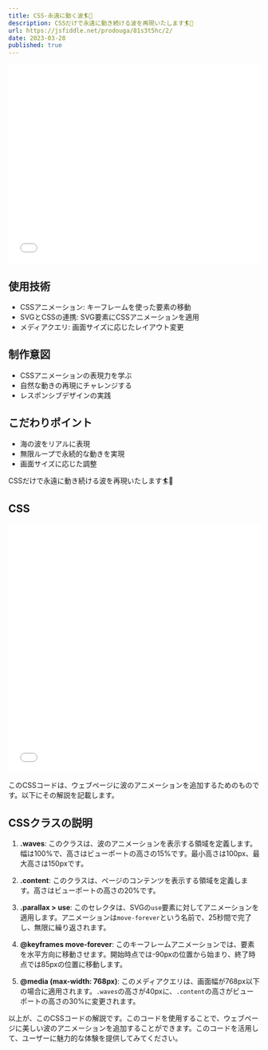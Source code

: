 ```yaml
---
title: CSS-永遠に動く波🏄🌊
description: CSSだけで永遠に動き続ける波を再現いたします🏄🌊
url: https://jsfiddle.net/prodouga/81s3t5hc/2/
date: 2023-03-28
published: true
---
```


<iframe width="100%" height="400" src="//jsfiddle.net/prodouga/81s3t5hc/2/embedded/result/" allowfullscreen="allowfullscreen" allowpaymentrequest frameborder="0"></iframe>

## 使用技術
- CSSアニメーション: キーフレームを使った要素の移動
- SVGとCSSの連携: SVG要素にCSSアニメーションを適用
- メディアクエリ: 画面サイズに応じたレイアウト変更

## 制作意図  
- CSSアニメーションの表現力を学ぶ
- 自然な動きの再現にチャレンジする
- レスポンシブデザインの実践

## こだわりポイント
- 海の波をリアルに表現
- 無限ループで永続的な動きを実現
- 画面サイズに応じた調整

CSSだけで永遠に動き続ける波を再現いたします🏄🌊

## CSS

<iframe width="100%" height="500" src="//jsfiddle.net/prodouga/81s3t5hc/2/embedded/css/dark/" allowfullscreen="allowfullscreen" allowpaymentrequest frameborder="0"></iframe>


このCSSコードは、ウェブページに波のアニメーションを追加するためのものです。以下にその解説を記載します。

## CSSクラスの説明

1. **.waves**: このクラスは、波のアニメーションを表示する領域を定義します。幅は100%で、高さはビューポートの高さの15%です。最小高さは100px、最大高さは150pxです。

2. **.content**: このクラスは、ページのコンテンツを表示する領域を定義します。高さはビューポートの高さの20%です。

3. **.parallax > use**: このセレクタは、SVGの`use`要素に対してアニメーションを適用します。アニメーションは`move-forever`という名前で、25秒間で完了し、無限に繰り返されます。

4. **@keyframes move-forever**: このキーフレームアニメーションでは、要素を水平方向に移動させます。開始時点では-90pxの位置から始まり、終了時点では85pxの位置に移動します。

5. **@media (max-width: 768px)**: このメディアクエリは、画面幅が768px以下の場合に適用されます。`.waves`の高さが40pxに、`.content`の高さがビューポートの高さの30%に変更されます。

以上が、このCSSコードの解説です。このコードを使用することで、ウェブページに美しい波のアニメーションを追加することができます。このコードを活用して、ユーザーに魅力的な体験を提供してみてください。